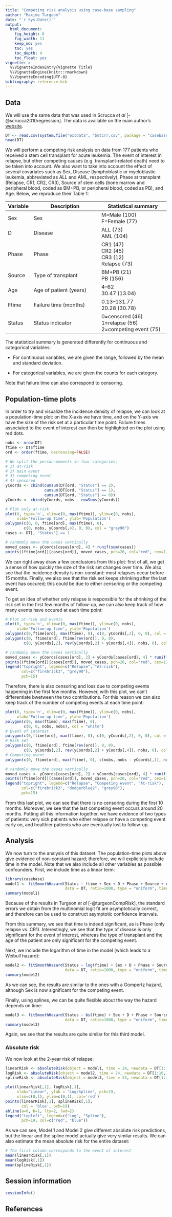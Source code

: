 ```yaml
---
title: "Competing risk analysis using case-base sampling"
author: "Maxime Turgeon"
date: "`r Sys.Date()`"
output:
  html_document:
    fig_height: 8
    fig_width: 11
    keep_md: yes
    toc: yes
    toc_depth: 4
    toc_float: yes
vignette: >
  %\VignetteIndexEntry{Vignette Title}
  %\VignetteEngine{knitr::rmarkdown}
  %\VignetteEncoding{UTF-8}
bibliography: reference.bib
---
```


## Data

We will use the same data that was used in Scrucca *et al* [-@scrucca2010regression]. The data is available on the main author's [website](http://www.stat.unipg.it/luca/R/).

```r
DT <- read.csv(system.file("extdata", "bmtcrr.csv", package = "casebase"))
head(DT)
```

We will perform a competing risk analysis on data from 177 patients who received a stem cell transplant for acute leukemia. The event of interest in relapse, but other competing causes (e.g. transplant-related death) need to be taken into account. We also want to take into account the effect of several covariates such as Sex, Disease (lymphoblastic or myeloblastic leukemia, abbreviated as ALL and AML, respectively), Phase at transplant (Relapse, CR1, CR2, CR3), Source of stem cells (bone marrow and peripheral blood, coded as BM+PB, or peripheral blood, coded as PB), and Age. Below, we reproduce their Table 1:

| Variable | Description            | Statistical summary    |
| -------- | ---------------------- | ---------------------- |
| Sex      | Sex                    | M=Male (100) <br> F=Female (77) |
| D        | Disease                | ALL (73) <br> AML (104) |
| Phase    | Phase                  | CR1 (47) <br> CR2 (45) <br> CR3 (12) <br> Relapse (73) |
| Source   | Type of transplant     | BM+PB (21) <br> PB (156) |
| Age      | Age of patient (years) | 4–62 <br> 30.47 (13.04) |
| Ftime    | Failure time (months)  | 0.13–131.77 <br> 20.28 (30.78) |
| Status   | Status indicator       | 0=censored (46) <br> 1=relapse (56) <br> 2=competing event (75) |

The statistical summary is generated differently for continuous and categorical variables: 

 - For continuous variables, we are given the range, followed by the mean and standard deviation.
 
 - For categorical variables, we are given the counts for each category.
 
Note that failure time can also correspond to censoring.

## Population-time plots

In order to try and visualize the incidence density of relapse, we can look at a population-time plot: on the X-axis we have time, and on the Y-axis we have the size of the risk set at a particular time point. Failure times associated to the event of interest can then be highlighted on the plot using red dots.

```r
nobs <- nrow(DT)
ftime <- DT$ftime
ord <- order(ftime, decreasing=FALSE)

# We split the person-moments in four categories:
# 1) at-risk
# 2) main event
# 3) competing event
# 4) censored
yCoords <- cbind(cumsum(DT[ord, "Status"] == 2), 
                 cumsum(DT[ord, "Status"] == 1),
                 cumsum(DT[ord, "Status"] == 0))
yCoords <- cbind(yCoords, nobs - rowSums(yCoords))

# Plot only at-risk
plot(0, type='n', xlim=c(0, max(ftime)), ylim=c(0, nobs), 
     xlab='Follow-up time', ylab='Population')
polygon(c(0, 0, ftime[ord], max(ftime), 0),
        c(0, nobs, yCoords[,4], 0, 0), col = "grey90")
cases <- DT[, "Status"] == 1

# randomly move the cases vertically
moved_cases <- yCoords[cases[ord], 4] * runif(sum(cases))
points((ftime[ord])[cases[ord]], moved_cases, pch=20, col="red", cex=1)
```

We can right away draw a few conclusions from this plot: first of all, we get a sense of how quickly the size of the risk set changes over time. We also see that the incidence density is non-constant: most relapses occur before 15 months. Finally, we also see that the risk set keeps shrinking after the last event has occured; this could be due to either censoring or the competing event.

To get an idea of whether only relapse is responsible for the shrinking of the risk set in the first few months of follow-up, we can also keep track of how many events have occured at each time point:

```r
# Plot at-risk and events
plot(0, type='n', xlim=c(0, max(ftime)), ylim=c(0, nobs), 
     xlab='Follow-up time', ylab='Population')
polygon(c(0,ftime[ord], max(ftime), 0), c(0, yCoords[,2], 0, 0), col = "firebrick3")
polygon(c(0, ftime[ord], ftime[rev(ord)], 0, 0),
        c(0, yCoords[,2], rev(yCoords[,2] + yCoords[,4]), nobs, 0), col = "grey90")

# randomly move the cases vertically
moved_cases <- yCoords[cases[ord], 2] + yCoords[cases[ord], 4] * runif(sum(cases))
points((ftime[ord])[cases[ord]], moved_cases, pch=20, col="red", cex=1)
legend("topright", legend=c("Relapse", "At-risk"), 
       col=c("firebrick3", "grey90"),
       pch=15)
```

Therefore, there is also censoring and loss due to competing events happening in the first few months. However, with this plot, we can't differentiate bwetween the two contributions. For this reason we can also keep track of the number of competing events at each time point:

```r
plot(0, type='n', xlim=c(0, max(ftime)), ylim=c(0, nobs), 
     xlab='Follow-up time', ylab='Population')
polygon(c(0, max(ftime), max(ftime), 0),
        c(0, 0, nobs, nobs), col = "white")
# Event of interest
polygon(c(0,ftime[ord], max(ftime), 0), c(0, yCoords[,2], 0, 0), col = "firebrick3")
# Risk set
polygon(c(0, ftime[ord], ftime[rev(ord)], 0, 0),
        c(0, yCoords[,2], rev(yCoords[,2] + yCoords[,4]), nobs, 0), col = "grey90")
# Competing event
polygon(c(0, ftime[ord], max(ftime), 0), c(nobs, nobs - yCoords[,1], nobs, nobs), col = "dodgerblue2")

# randomly move the cases vertically
moved_cases <- yCoords[cases[ord], 2] + yCoords[cases[ord], 4] * runif(sum(cases))
points((ftime[ord])[cases[ord]], moved_cases, pch=20, col="red", cex=1)
legend("topright", legend=c("Relapse", "Competing event", "At-risk"), 
       col=c("firebrick3", "dodgerblue2", "grey90"),
       pch=15)
```

From this last plot, we can see that there is no censoring during the first 10 months. Moreover, we see that the last competing event occurs around 20 months. Putting all this information together, we have evidence of two types of patients: very sick patients who either relapse or have a competing event early on, and healthier patients who are eventually lost to follow-up.

## Analysis

We now turn to the analysis of this dataset. The population-time plots above give evidence of non-constant hazard; therefore, we will explicitely include time in the model. Note that we also include all other variables as possible confounders. First, we include time as a linear term:

```r
library(casebase)
model1 <- fitSmoothHazard(Status ~ ftime + Sex + D + Phase + Source + Age, 
                          data = DT, ratio=1000, type = "uniform", time="ftime")
summary(model1)
```

Because of the results in Turgeon *et al* [-@turgeonCompRisk], the standard errors we obtain from the multinomial logit fit are asymptotically correct, and therefore can be used to construct asymptotic confidence intervals. 

From this summary, we see that time is indeed significant, as is Phase (only relapse vs. CR1). Interestingly, we see that the type of disease is only significant for the event of interest, whereas the type of transplant and the age of the patient are only significant for the competing event.

Next, we include the logarithm of time in the model (which leads to a Weibull hazard):


```r
model2 <- fitSmoothHazard(Status ~ log(ftime) + Sex + D + Phase + Source + Age, 
                          data = DT, ratio=1000, type = "uniform", time="ftime")
summary(model2)
```

As we can see, the results are similar to the ones with a Gompertz hazard, although Sex is now significant for the competing event.

Finally, using splines, we can be quite flexible about the way the hazard depends on time:

```r
model3 <- fitSmoothHazard(Status ~ bs(ftime) + Sex + D + Phase + Source + Age, 
                          data = DT, ratio=1000, type = "uniform", time="ftime")
summary(model3)
```

Again, we see that the results are quite similar for this third model.

### Absolute risk

We now look at the 2-year risk of relapse:

```r
linearRisk <- absoluteRisk(object = model1, time = 24, newdata = DT[1:10,])
logRisk <- absoluteRisk(object = model2, time = 24, newdata = DT[1:10,])
splineRisk <- absoluteRisk(object = model3, time = 24, newdata = DT[1:10,])
```

```r
plot(linearRisk[,1], logRisk[,1],
     xlab="Linear", ylab = "Log/Spline", pch=19,
     xlim=c(0,1), ylim=c(0,1), col='red')
points(linearRisk[,1], splineRisk[,1],
       col = 'blue', pch=19)
abline(a=0, b=1, lty=2, lwd=2)
legend("topleft", legend=c("Log", "Spline"),
       pch=19, col=c("red", "blue"))
```

As we can see, Model 1 and Model 2 give different absolute risk predictions, but the linear and the spline model actually give very similar results. We can also estimate the mean absolute risk for the entire dataset:
```r
# The first column corresponds to the event of interest
mean(linearRisk[,1])
mean(logRisk[,1])
mean(splineRisk[,1])
```

## Session information

```r
sessionInfo()
```
## References
